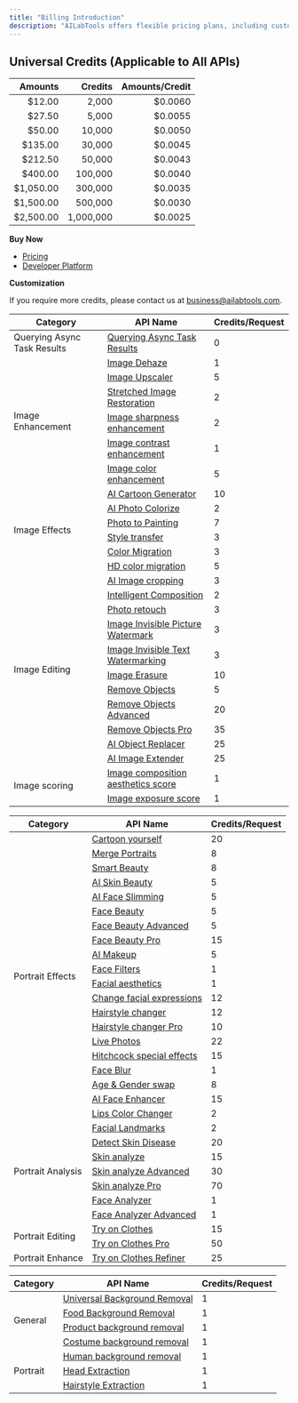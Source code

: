 ```yaml
---
title: "Billing Introduction"
description: "AILabTools offers flexible pricing plans, including customized options, allowing you to choose the most suitable one for your needs. Upon a one-time purchase, you will have lifetime access to AILabTools. Experience the convenience of accurate billing records for efficient financial management and enhanced customer satisfaction. Explore various billing models and witness how AILabTools can optimize your operations and foster strong customer relationships. AILabTools' API operates on an independent credit system, ensuring fair and practical pricing. Credits are not deducted for unsuccessful API calls. Enjoy the power of AILabTools with its API capabilities and benefit from its tailored pricing structure."
---
```


## Universal Credits (Applicable to All APIs)

|   Amounts |   Credits | Amounts/Credit |
|----------:|----------:|---------------:|
|    $12.00 |     2,000 |        $0.0060 |
|    $27.50 |     5,000 |        $0.0055 |
|    $50.00 |    10,000 |        $0.0050 |
|   $135.00 |    30,000 |        $0.0045 |
|   $212.50 |    50,000 |        $0.0043 |
|   $400.00 |   100,000 |        $0.0040 |
| $1,050.00 |   300,000 |        $0.0035 |
| $1,500.00 |   500,000 |        $0.0030 |
| $2,500.00 | 1,000,000 |        $0.0025 |

**Buy Now**
<Tip>
- <a href="https://www.ailabtools.com/price?tab=developer" target="_blank">Pricing</a>
- <a href="https://www.ailabtools.com/developer-platform" target="_blank">Developer Platform</a>

**Customization**

If you require more credits, please contact us at <a href="mailto:business@ailabtools.com">business@ailabtools.com</a>.

</Tip>

<Tabs>
<Tab title="AI IMAGE">
<table class="collapse w-full">
  <thead class="border border-gray-300 p-2">
    <tr>
      <th class="border border-gray-300 p-2 text-center">Category</th>
      <th class="border border-gray-300 p-2">API Name</th>
      <th class="border border-gray-300 p-2">Credits/Request</th>
    </tr>
  </thead>
  <tbody>
    <tr>
      <td rowspan="1" class="border border-gray-300 p-2 align-middle">Querying Async Task Results</td>
      <td class="border border-gray-300 p-2"><a href="ai-common/async-task-results/api">Querying Async Task Results</a></td>
      <td class="border border-gray-300 p-2">0</td>
    </tr>
    <tr>
      <td rowspan="6" class="border border-gray-300 p-2 align-middle">Image Enhancement</td>
      <td class="border border-gray-300 p-2"><a href="ai-image/enhance/image-defogging">Image Dehaze</a></td>
      <td class="border border-gray-300 p-2">1</td>
    </tr>
    <tr>
      <td class="border border-gray-300 p-2"><a href="ai-image/enhance/image-lossless-enlargement">Image Upscaler</a></td>
      <td class="border border-gray-300 p-2">5</td>
    </tr>
    <tr>
      <td class="border border-gray-300 p-2"><a href="ai-image/enhance/stretch-image-recovery">Stretched Image Restoration</a></td>
      <td class="border border-gray-300 p-2">2</td>
    </tr>
    <tr>
      <td class="border border-gray-300 p-2"><a href="ai-image/enhance/image-sharpness-enhancement">Image sharpness enhancement</a></td>
      <td class="border border-gray-300 p-2">2</td>
    </tr>
    <tr>
      <td class="border border-gray-300 p-2"><a href="ai-image/enhance/image-contrast-enhancement">Image contrast enhancement</a></td>
      <td class="border border-gray-300 p-2">1</td>
    </tr>
    <tr>
      <td class="border border-gray-300 p-2"><a href="ai-image/enhance/image-color-enhancement">Image color enhancement</a></td>
      <td class="border border-gray-300 p-2">5</td>
    </tr>
    <tr>
      <td rowspan="6" class="border border-gray-300 p-2 align-middle">Image Effects</td>
      <td class="border border-gray-300 p-2"><a href="ai-image/effects/ai-anime-generator">AI Cartoon Generator</a></td>
      <td class="border border-gray-300 p-2">10</td>
    </tr>
    <tr>
      <td class="border border-gray-300 p-2"><a href="ai-image/effects/image-colorization">AI Photo Colorize</a></td>
      <td class="border border-gray-300 p-2">2</td>
    </tr>
    <tr>
      <td class="border border-gray-300 p-2"><a href="ai-image/effects/image-style-conversion">Photo to Painting</a></td>
      <td class="border border-gray-300 p-2">7</td>
    </tr>
    <tr>
      <td class="border border-gray-300 p-2"><a href="ai-image/effects/image-style-migration">Style transfer</a></td>
      <td class="border border-gray-300 p-2">3</td>
    </tr>
    <tr>
      <td class="border border-gray-300 p-2"><a href="ai-image/effects/image-color-migration">Color Migration</a></td>
      <td class="border border-gray-300 p-2">3</td>
    </tr>
    <tr>
      <td class="border border-gray-300 p-2"><a href="ai-image/effects/image-hd-color-migration">HD color migration</a></td>
      <td class="border border-gray-300 p-2">5</td>
    </tr>
    <tr>
      <td rowspan="11" class="border border-gray-300 p-2 align-middle">Image Editing</td>
      <td class="border border-gray-300 p-2"><a href="ai-image/editing/image-cropping">AI Image cropping</a></td>
      <td class="border border-gray-300 p-2">3</td>
    </tr>
    <tr>
      <td class="border border-gray-300 p-2"><a href="ai-image/editing/intelligent-composition">Intelligent Composition</a></td>
      <td class="border border-gray-300 p-2">2</td>
    </tr>
    <tr>
      <td class="border border-gray-300 p-2"><a href="ai-image/editing/photo-retouching">Photo retouch</a></td>
      <td class="border border-gray-300 p-2">3</td>
    </tr>
    <tr>
      <td class="border border-gray-300 p-2"><a href="ai-image/editing/image-invisible-image-watermark">Image Invisible Picture Watermark</a></td>
      <td class="border border-gray-300 p-2">3</td>
    </tr>
    <tr>
      <td class="border border-gray-300 p-2"><a href="ai-image/editing/image-invisible-text-watermarking">Image Invisible Text Watermarking</a></td>
      <td class="border border-gray-300 p-2">3</td>
    </tr>
    <tr>
      <td class="border border-gray-300 p-2"><a href="ai-image/editing/image-erase">Image Erasure</a></td>
      <td class="border border-gray-300 p-2">10</td>
    </tr>
    <tr>
      <td class="border border-gray-300 p-2"><a href="ai-image/editing/remove-objects">Remove Objects</a></td>
      <td class="border border-gray-300 p-2">5</td>
    </tr>
    <tr>
      <td class="border border-gray-300 p-2"><a href="ai-image/editing/remove-objects-advanced">Remove Objects Advanced</a></td>
      <td class="border border-gray-300 p-2">20</td>
    </tr>
    <tr>
      <td class="border border-gray-300 p-2"><a href="ai-image/editing/remove-objects-pro">Remove Objects Pro</a></td>
      <td class="border border-gray-300 p-2">35</td>
    </tr>
    <tr>
      <td class="border border-gray-300 p-2"><a href="ai-image/editing/ai-object-replacer">AI Object Replacer</a></td>
      <td class="border border-gray-300 p-2">25</td>
    </tr>
    <tr>
      <td class="border border-gray-300 p-2"><a href="ai-image/editing/ai-image-extender">AI Image Extender</a></td>
      <td class="border border-gray-300 p-2">25</td>
    </tr>
    <tr>
      <td rowspan="2" class="border border-gray-300 p-2 align-middle">Image scoring</td>
      <td class="border border-gray-300 p-2"><a href="ai-image/rating/image-composition-aesthetics-scoring">Image composition aesthetics score</a></td>
      <td class="border border-gray-300 p-2">1</td>
    </tr>
    <tr>
      <td class="border border-gray-300 p-2"><a href="ai-image/rating/image-exposure-score">Image exposure score</a></td>
      <td class="border border-gray-300 p-2">1</td>
    </tr>
  </tbody>
</table>
</Tab>

<Tab title="AI PORTRAIT">
<table class="collapse w-full">
  <thead class="border border-gray-300 p-2">
    <tr>
      <th class="border border-gray-300 p-2">Category</th>
      <th class="border border-gray-300 p-2">API Name</th>
      <th class="border border-gray-300 p-2">Credits/Request</th>
    </tr>
  </thead>
  <tbody>
    <tr>
      <td rowspan="20" class="border border-gray-300 p-2 align-middle">Portrait Effects</td>
      <td class="border border-gray-300 p-2"><a href="ai-portrait/effects/portrait-animation">Cartoon yourself</a></td>
      <td class="border border-gray-300 p-2">20</td>
    </tr>
    <tr>
      <td class="border border-gray-300 p-2"><a href="ai-portrait/effects/face-fusion">Merge Portraits</a></td>
      <td class="border border-gray-300 p-2">8</td>
    </tr>
    <tr>
      <td class="border border-gray-300 p-2"><a href="ai-portrait/effects/smart-beauty">Smart Beauty</a></td>
      <td class="border border-gray-300 p-2">8</td>
    </tr>
    <tr>
      <td class="border border-gray-300 p-2"><a href="ai-portrait/effects/smart-skin">AI Skin Beauty</a></td>
      <td class="border border-gray-300 p-2">5</td>
    </tr>
    <tr>
      <td class="border border-gray-300 p-2"><a href="ai-portrait/effects/smart-face-slimming">AI Face Slimming</a></td>
      <td class="border border-gray-300 p-2">5</td>
    </tr>
    <tr>
      <td class="border border-gray-300 p-2"><a href="ai-portrait/effects/face-beauty">Face Beauty</a></td>
      <td class="border border-gray-300 p-2">5</td>
    </tr>
    <tr>
      <td class="border border-gray-300 p-2"><a href="ai-portrait/effects/face-beauty-advanced">Face Beauty Advanced</a></td>
      <td class="border border-gray-300 p-2">5</td>
    </tr>
    <tr>
      <td class="border border-gray-300 p-2"><a href="ai-portrait/effects/face-beauty-pro">Face Beauty Pro</a></td>
      <td class="border border-gray-300 p-2">15</td>
    </tr>
    <tr>
      <td class="border border-gray-300 p-2"><a href="ai-portrait/effects/face-makeup">AI Makeup</a></td>
      <td class="border border-gray-300 p-2">5</td>
    </tr>
    <tr>
      <td class="border border-gray-300 p-2"><a href="ai-portrait/effects/face-filter">Face Filters</a></td>
      <td class="border border-gray-300 p-2">1</td>
    </tr>
    <tr>
      <td class="border border-gray-300 p-2"><a href="ai-portrait/effects/face-tidyup">Facial aesthetics</a></td>
      <td class="border border-gray-300 p-2">1</td>
    </tr>
    <tr>
      <td class="border border-gray-300 p-2"><a href="ai-portrait/effects/emotion-editor">Change facial expressions</a></td>
      <td class="border border-gray-300 p-2">12</td>
    </tr>
    <tr>
      <td class="border border-gray-300 p-2"><a href="ai-portrait/effects/hairstyle-editor">Hairstyle changer</a></td>
      <td class="border border-gray-300 p-2">12</td>
    </tr>
    <tr>
      <td class="border border-gray-300 p-2"><a href="ai-portrait/effects/hairstyle-editor-pro">Hairstyle changer Pro</a></td>
      <td class="border border-gray-300 p-2">10</td>
    </tr>
    <tr>
      <td class="border border-gray-300 p-2"><a href="ai-portrait/effects/live-photo">Live Photos</a></td>
      <td class="border border-gray-300 p-2">22</td>
    </tr>
    <tr>
      <td class="border border-gray-300 p-2"><a href="ai-portrait/effects/hitchcock-effects">Hitchcock special effects</a></td>
      <td class="border border-gray-300 p-2">15</td>
    </tr>
    <tr>
      <td class="border border-gray-300 p-2"><a href="ai-portrait/effects/blurred-faces">Face Blur</a></td>
      <td class="border border-gray-300 p-2">1</td>
    </tr>
    <tr>
      <td class="border border-gray-300 p-2"><a href="ai-portrait/effects/face-attribute-editing">Age & Gender swap</a></td>
      <td class="border border-gray-300 p-2">8</td>
    </tr>
    <tr>
      <td class="border border-gray-300 p-2"><a href="ai-portrait/effects/ai-face-enhancer">AI Face Enhancer</a></td>
      <td class="border border-gray-300 p-2">15</td>
    </tr>
    <tr>
      <td class="border border-gray-300 p-2"><a href="ai-portrait/effects/lips-color-changer">Lips Color Changer</a></td>
      <td class="border border-gray-300 p-2">2</td>
    </tr>
    <tr>
      <td rowspan="7" class="border border-gray-300 p-2 align-middle">Portrait Analysis</td>
      <td class="border border-gray-300 p-2"><a href="ai-portrait/analysis/face-key-points">Facial Landmarks</a></td>
      <td class="border border-gray-300 p-2">2</td>
    </tr>
    <tr>
      <td class="border border-gray-300 p-2"><a href="ai-portrait/analysis/skin-disease-detection">Detect Skin Disease</a></td>
      <td class="border border-gray-300 p-2">20</td>
    </tr>
    <tr>
      <td class="border border-gray-300 p-2"><a href="ai-portrait/analysis/skin-analysis">Skin analyze</a></td>
      <td class="border border-gray-300 p-2">15</td>
    </tr>
    <tr>
      <td class="border border-gray-300 p-2"><a href="ai-portrait/analysis/skin-analysis-advanced">Skin analyze Advanced</a></td>
      <td class="border border-gray-300 p-2">30</td>
    </tr>
    <tr>
      <td class="border border-gray-300 p-2"><a href="ai-portrait/analysis/skin-analysis-pro">Skin analyze Pro</a></td>
      <td class="border border-gray-300 p-2">70</td>
    </tr>
    <tr>
      <td class="border border-gray-300 p-2"><a href="ai-portrait/analysis/face-analyzer">Face Analyzer</a></td>
      <td class="border border-gray-300 p-2">1</td>
    </tr>
     <tr>
      <td class="border border-gray-300 p-2"><a href="ai-portrait/analysis/face-analyzer-advanced">Face Analyzer Advanced</a></td>
      <td class="border border-gray-300 p-2">1</td>
    </tr>
    <tr>
      <td rowspan="2" class="border border-gray-300 p-2 align-middle">Portrait Editing</td>
      <td class="border border-gray-300 p-2"><a href="ai-portrait/editing/try-on-clothes">Try on Clothes</a></td>
      <td class="border border-gray-300 p-2">15</td>
    </tr>
    <tr>
      <td class="border border-gray-300 p-2"><a href="ai-portrait/editing/try-on-clothes-pro">Try on Clothes Pro</a></td>
      <td class="border border-gray-300 p-2">50</td>
    </tr>
    <tr>
      <td rowspan="1" class="border border-gray-300 p-2 align-middle">Portrait Enhance</td>
      <td class="border border-gray-300 p-2"><a href="ai-portrait/enhance/try-on-clothes-refiner">Try on Clothes Refiner</a></td>
      <td class="border border-gray-300 p-2">25</td>
    </tr>
  </tbody>
</table>
</Tab>

<Tab title="AI BACKGROUND REMOVAL">
<table class="collapse w-full">
  <thead class="border border-gray-300 p-2">
    <tr>
      <th class="border border-gray-300 p-2">Category</th>
      <th class="border border-gray-300 p-2">API Name</th>
      <th class="border border-gray-300 p-2">Credits/Request</th>
    </tr>
  </thead>
  <tbody>
    <tr>
      <td rowspan="4" class="border border-gray-300 p-2 align-middle">General</td>
      <td class="border border-gray-300 p-2"><a href="ai-cutout/general/universal-background-removal">Universal Background Removal</a></td>
      <td class="border border-gray-300 p-2">1</td>
    </tr>
    <tr>
      <td class="border border-gray-300 p-2"><a href="ai-cutout/general/food-background-removal">Food Background Removal</a></td>
      <td class="border border-gray-300 p-2">1</td>
    </tr>
    <tr>
      <td class="border border-gray-300 p-2"><a href="ai-cutout/general/commodity-background-removal">Product background removal</a></td>
      <td class="border border-gray-300 p-2">1</td>
    </tr>
    <tr>
      <td class="border border-gray-300 p-2"><a href="ai-cutout/general/apparel-background-removal">Costume background removal</a></td>
      <td class="border border-gray-300 p-2">1</td>
    </tr>
    <tr>
      <td rowspan="3" class="border border-gray-300 p-2 align-middle">Portrait</td>
      <td class="border border-gray-300 p-2"><a href="ai-cutout/portrait/portrait-background-removal">Human background removal</a></td>
      <td class="border border-gray-300 p-2">1</td>
    </tr>
    <tr>
      <td class="border border-gray-300 p-2"><a href="ai-cutout/portrait/avatar-extraction">Head Extraction</a></td>
      <td class="border border-gray-300 p-2">1</td>
    </tr>
    <tr>
      <td class="border border-gray-300 p-2"><a href="ai-cutout/portrait/hairstyle-extraction">Hairstyle Extraction</a></td>
      <td class="border border-gray-300 p-2">1</td>
    </tr>
  </tbody>
</table>
</Tab>
</Tabs>